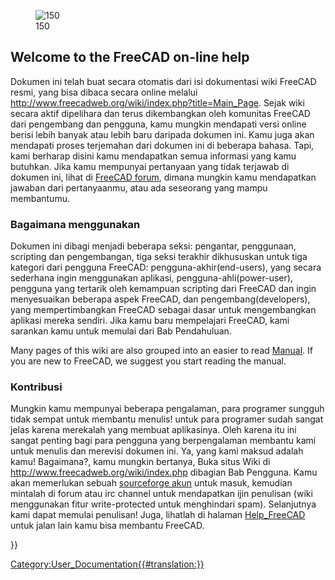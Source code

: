 <languages/>
<div lang="en" dir="ltr" class="mw-content-ltr">
{{Docnav
|
|[[About_FreeCAD|About FreeCAD]]
}}
</div>

[[Image:Crystal_Clear_app_tutorials.png|right|150]]

<div lang="en" dir="ltr" class="mw-content-ltr">
== Welcome to the FreeCAD on-line help ==
</div>

<div class="mw-translate-fuzzy">
Dokumen ini telah buat secara otomatis dari isi dokumentasi wiki FreeCAD resmi, yang bisa dibaca secara online melalui http://www.freecadweb.org/wiki/index.php?title=Main_Page. Sejak wiki secara aktif dipelihara dan terus dikembangkan oleh komunitas FreeCAD dari pengembang dan pengguna, kamu mungkin mendapati versi online berisi lebih banyak atau lebih baru daripada dokumen ini. Kamu juga akan mendapati proses terjemahan dari dokumen ini di beberapa bahasa. Tapi, kami berharap disini kamu mendapatkan semua informasi yang kamu butuhkan. Jika kamu mempunyai pertanyaan yang tidak terjawab di dokumen ini, lihat di [http://forum.freecadweb.org/index.php FreeCAD forum], dimana mungkin kamu mendapatkan jawaban dari pertanyaanmu, atau ada seseorang yang mampu membantumu.
</div>

<span id="How_to_use"></span>
=== Bagaimana menggunakan ===

<div class="mw-translate-fuzzy">
Dokumen ini dibagi menjadi beberapa seksi: pengantar, penggunaan, scripting dan pengembangan, tiga seksi terakhir dikhususkan untuk tiga kategori dari pengguna FreeCAD: pengguna-akhir(end-users), yang secara sederhana ingin menggunakan aplikasi, pengguna-ahli(power-user), pengguna yang tertarik oleh kemampuan scripting dari FreeCAD dan ingin menyesuaikan beberapa aspek FreeCAD, dan pengembang(developers), yang mempertimbangkan FreeCAD sebagai dasar untuk mengembangkan aplikasi mereka sendiri. Jika kamu baru mempelajari FreeCAD, kami sarankan kamu untuk memulai dari Bab Pendahuluan.
</div>

<div lang="en" dir="ltr" class="mw-content-ltr">
Many pages of this wiki are also grouped into an easier to read [[Manual|Manual]]. If you are new to FreeCAD, we suggest you start reading the manual.
</div>

<span id="Contribute"></span>
=== Kontribusi ===

<div class="mw-translate-fuzzy">

Mungkin kamu mempunyai beberapa pengalaman, para programer sungguh tidak sempat untuk membantu menulis! untuk para programer sudah sangat jelas karena merekalah yang membuat aplikasinya. Oleh karena itu ini sangat penting bagi para pengguna yang berpengalaman membantu kami untuk menulis dan merevisi dokumen ini. Ya, yang kami maksud adalah kamu! Bagaimana?, kamu mungkin bertanya, Buka situs Wiki di http://www.freecadweb.org/wiki/index.php dibagian Bab Pengguna. Kamu akan memerlukan sebuah [http://sourceforge.net/ sourceforge akun] untuk masuk, kemudian mintalah di forum atau irc channel untuk mendapatkan ijin penulisan (wiki menggunakan fitur write-protected untuk menghindari spam). Selanjutnya kami dapat memulai penulisan! Juga, lihatlah di halaman [[Help_FreeCAD]] untuk jalan lain kamu bisa membantu FreeCAD.
</div>

<div class="mw-translate-fuzzy">
{{docnav/id|Online Help Toc|About FreeCAD}}
</div>

{{Userdocnavi{{#translation:}}}}
[[Category:User_Documentation{{#translation:}}]]